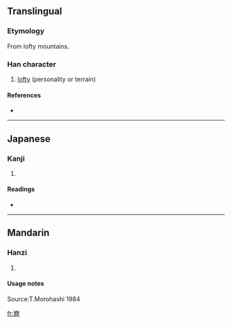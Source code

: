 ==Translingual==

===Etymology===

From lofty mountains.

===Han character===
{{Han char|rn=46|rad=山|as=12|sn=15|four=2260<sub>1</sub>|canj=山一山日 (UMUA)}}

# [[lofty]] (personality or terrain)

====References====
* {{Han ref|kx=0320.010|dkj=08481|dj=0620.080|hdz=10797.080|uh=5D9C|ud=23964|bh=E56A|bd=58730}}

----

==Japanese==

===Kanji===
{{ja-kanji|grade=}}

# {{defn|Japanese}}

====Readings====
* {{ja-readings|on=[[しん]] (shin), [[せん]] (sen), [[ぜん]] (zen), [[じん]] (jin)|kun=}}

----

==Mandarin==

===Hanzi===
{{cmn-hanzi|pin=[[qín]] ([[qin2]]), [[jīn]] ([[jin1]]), [[yán]] ([[yan2]])|wg=ch'in2,chin1,ian2}}

# {{defn|Mandarin}}

====Usage notes====
Source:T.Morohashi 1984

[[fr:嶜]]